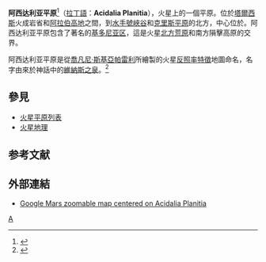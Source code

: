 {{MarsGeo-Plains
|name=阿西达利亚平原<br />Acidalia Planitia
|image=[[Image:Acidalia_planitia_topo.jpg|200px]]
|caption=阿西达利亚平原的地形圖
|location=
|latitude=46.7
|N_or_S=N
|longitude=22.0
|E_or_W=W
|area=
|discoverer
|naming=
}}
'''阿西达利亚平原'''<ref>{{cite web |title=天文学名词 |url=https://nadc.china-vo.org/astrodict/termdetails?id=24114 |website=国家天文科学数据中心 |accessdate=2021-06-23 |archive-date=2021-01-17 |archive-url=https://web.archive.org/web/20210117033435/https://nadc.china-vo.org/astrodict/termdetails?id=24114 |dead-url=no }}</ref>（[[拉丁語|拉丁語]]：'''Acidalia Planitia'''），火星上的一個平原。位於[[塔爾西斯|塔爾西斯]]火成岩省和[[阿拉伯高地|阿拉伯高地]]之間，到[[水手號峽谷|水手號峽谷]]和[[克里斯平原|克里斯平原]]的北方，中心位於{{coord|46.7|338.0|globe:Mars}}。阿西达利亚平原包含了著名的[[塞東尼亞區|基多尼亚区]]，這是火星[[北方大平原|北方荒原]]和南方隕擊高原的交界。

阿西达利亚平原是從[[喬凡尼·斯基亞帕雷利|喬凡尼·斯基亞帕雷利]]所繪製的火星[[反照率特徵|反照率特徵]]地圖命名，名字由來於神話中的[[维纳斯|維納斯之泉]]。<ref>{{Cite_news |last1=杨 |first1=柳 |date=2015-10-07<!-- 11:08:09   --> |title=NASA公布火星高清照 揭示科幻大片场景真实地形(高清组图)- 新闻 - 国际在线 |script-title= |trans-title= |url=http://gb.cri.cn/42071/2015/10/07/6991s5123627.htm |dead-url=no |format=htm |editor1-last=徐 |editor1-first=艺源 |department=新闻 |newspaper=国际在线 |type=htm |series= |language=zh-Hans |volume= |issue= |others= |edition=1 |location=北京 |publisher=国际在线 |publication-date=2015-10-07 |agency=国际在线 |page=1 |archive-url=https://web.archive.org/web/20170619055739/http://gb.cri.cn/42071/2015/10/07/6991s5123627.htm |archive-date=2017-06-19 |access-date=2017-03-02 |via= |registration= |subscription= |lay-url= |lay-source= |lay-date= |quote=在好莱坞大片和畅销小说《火星救援》中，[[阿西达利亚平原|阿西达利亚平原]]的地形却非常平整。 |postscript= |ref= }}</ref>

==參見==
*[[火星平原列表|火星平原列表]]
*[[火星地理|火星地理]]

== 参考文献 ==
{{reflist}}

==外部連結==
{{Commonscat|Acidalia Planitia|阿西达利亚平原}}
*[http://www.google.com/mars/#lat=44&lon=-21&q=Acidalia%20Planitia%20albedo Google Mars zoomable map centered on Acidalia Planitia] {{Wayback|url=http://www.google.com/mars/#lat=44&lon=-21&q=Acidalia%20Planitia%20albedo |date=20110222180608 }}

{{火星}}
{{Mars-stub}}
[[分類:火星平原|A]]